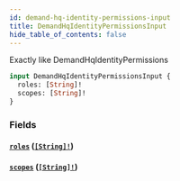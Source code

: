 ```yaml
---
id: demand-hq-identity-permissions-input
title: DemandHqIdentityPermissionsInput
hide_table_of_contents: false
---
```



Exactly like DemandHqIdentityPermissions

```graphql
input DemandHqIdentityPermissionsInput {
  roles: [String]!
  scopes: [String]!
}
```


### Fields

#### [`roles`](#) ([`[String]!`](/developers/demandhq-apis/demand-api/graphql/reference/scalars/string))




#### [`scopes`](#) ([`[String]!`](/developers/demandhq-apis/demand-api/graphql/reference/scalars/string))






